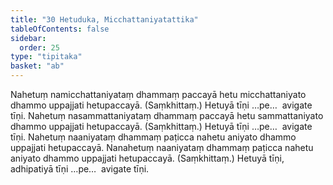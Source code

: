 ```yaml
---
title: "30 Hetuduka, Micchattaniyatattika"
tableOfContents: false
sidebar:
  order: 25
type: "tipitaka"
basket: "ab"
---
```



<DynamicBreadcrumb />

<Division number="77">

<Paragraph number="186">
Nahetuṃ namicchattaniyataṃ dhammaṃ paccayā hetu micchattaniyato dhammo uppajjati hetupaccayā. (Saṃkhittaṃ.) Hetuyā tīṇi …pe…  avigate tīṇi.
</Paragraph>

<Paragraph number="187">
Nahetuṃ nasammattaniyataṃ dhammaṃ paccayā hetu sammattaniyato dhammo uppajjati hetupaccayā. (Saṃkhittaṃ.) Hetuyā tīṇi …pe…  avigate tīṇi.
</Paragraph>

<Paragraph number="188">
Nahetuṃ naaniyataṃ dhammaṃ paṭicca nahetu aniyato dhammo uppajjati hetupaccayā. Nanahetuṃ naaniyataṃ dhammaṃ paṭicca nahetu aniyato dhammo uppajjati hetupaccayā. (Saṃkhittaṃ.) Hetuyā tīṇi, adhipatiyā tīṇi …pe…  avigate tīṇi.
</Paragraph>
</Division>